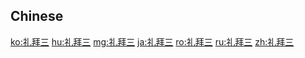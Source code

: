 {{also|禮拜三}}
==Chinese==
{{zh-see|禮拜三}}

[[ko:礼拜三]]
[[hu:礼拜三]]
[[mg:礼拜三]]
[[ja:礼拜三]]
[[ro:礼拜三]]
[[ru:礼拜三]]
[[zh:礼拜三]]